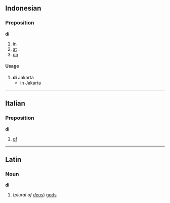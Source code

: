 ==Indonesian==
===Preposition===
'''di'''

# [[in#English|in]]
# [[at]]
# [[on#English|on]]

====Usage====
# '''di''' Jakarta
#* [[in]] Jakarta

----
==Italian==
===Preposition===
'''di'''

#[[of]]

----
==Latin==
===Noun===
'''di'''

#(''plural of [[deus]]'') [[god]]s
<!--Latin entry could do with some grammatical info -->